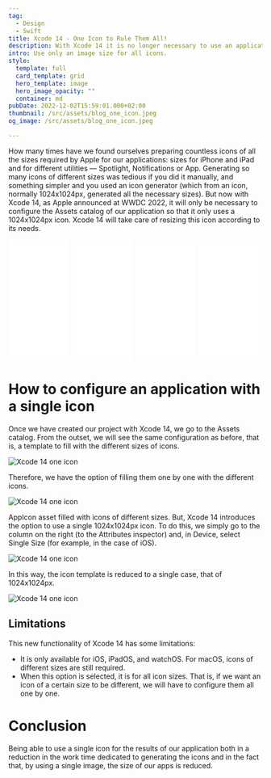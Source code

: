 ```yaml
---
tag:
  - Design
  - Swift
title: Xcode 14 - One Icon to Rule Them All!
description: With Xcode 14 it is no longer necessary to use an application icon for each of the required sizes (depending on where the icon is to be displayed), only one is required. Let's see how to do it.
intro: Use only an image size for all icons.
style:
  template: full
  card_template: grid
  hero_template: image
  hero_image_opacity: ""
  container: md
pubDate: 2022-12-02T15:59:01.000+02:00
thumbnail: /src/assets/blog_one_icon.jpeg
og_image: /src/assets/blog_one_icon.jpeg

---
```


How many times have we found ourselves preparing countless icons of all the sizes required by Apple for our applications: sizes for iPhone and iPad and for different utilities — Spotlight, Notifications or App.
Generating so many icons of different sizes was tedious if you did it manually, and something simpler and you used an icon generator (which from an icon, normally 1024x1024px, generated all the necessary sizes).
But now with Xcode 14, as Apple announced at WWDC 2022, it will only be necessary to configure the Assets catalog of our application so that it only uses a 1024x1024px icon. Xcode 14 will take care of resizing this icon according to its needs.

<div style="display: flex; flex-direction: row; justify-content: space-around;">
<div style="width: 25%; align-items: center;">
<iframe sandbox="allow-popups allow-scripts allow-modals allow-forms allow-same-origin" style="width:120px;height:240px;" marginwidth="0" marginheight="0" scrolling="no" frameborder="0" src="//ws-na.amazon-adsystem.com/widgets/q?ServiceVersion=20070822&OneJS=1&Operation=GetAdHtml&MarketPlace=US&source=ss&ref=as_ss_li_til&ad_type=product_link&tracking_id=developerbl0a-20&language=es_US&marketplace=amazon&region=US&placement=B0BSHF7LLL&asins=B0BSHF7LLL&linkId=394e031b2ee91c93eb624b699c13cda7&show_border=true&link_opens_in_new_window=true"></iframe></div>
<div style="width: 25%; align-items: center;">
<iframe sandbox="allow-popups allow-scripts allow-modals allow-forms allow-same-origin" style="width:120px;height:240px;" marginwidth="0" marginheight="0" scrolling="no" frameborder="0" src="//ws-na.amazon-adsystem.com/widgets/q?ServiceVersion=20070822&OneJS=1&Operation=GetAdHtml&MarketPlace=US&source=ss&ref=as_ss_li_til&ad_type=product_link&tracking_id=developerbl0a-20&language=es_US&marketplace=amazon&region=US&placement=B0C6GB1FNB&asins=B0C6GB1FNB&linkId=19dc9815c1d23c672a5780c556d8bb37&show_border=true&link_opens_in_new_window=true"></iframe></div>
<div style="width: 25%; align-items: center;">
<iframe sandbox="allow-popups allow-scripts allow-modals allow-forms allow-same-origin" style="width:120px;height:240px;" marginwidth="0" marginheight="0" scrolling="no" frameborder="0" src="//ws-na.amazon-adsystem.com/widgets/q?ServiceVersion=20070822&OneJS=1&Operation=GetAdHtml&MarketPlace=US&source=ss&ref=as_ss_li_til&ad_type=product_link&tracking_id=developerbl0a-20&language=es_US&marketplace=amazon&region=US&placement=B0CN9RFFVT&asins=B0CN9RFFVT&linkId=cea4efa29d6c0c0a313ee5ea775fc920&show_border=true&link_opens_in_new_window=true"></iframe></div>
<div style="width: 25%; align-items: center;">
<iframe sandbox="allow-popups allow-scripts allow-modals allow-forms allow-same-origin" style="width:120px;height:240px;" marginwidth="0" marginheight="0" scrolling="no" frameborder="0" src="//ws-na.amazon-adsystem.com/widgets/q?ServiceVersion=20070822&OneJS=1&Operation=GetAdHtml&MarketPlace=US&source=ss&ref=as_ss_li_til&ad_type=product_link&tracking_id=developerbl0a-20&language=es_US&marketplace=amazon&region=US&placement=B0C532H5S7&asins=B0C532H5S7&linkId=7666f7efe9749357cde0e3b1961f7c55&show_border=true&link_opens_in_new_window=true"></iframe></div>
</div>

# How to configure an application with a single icon

Once we have created our project with Xcode 14, we go to the Assets catalog. From the outset, we will see the same configuration as before, that is, a template to fill with the different sizes of icons.

![Xcode 14 one icon](/src/assets/xcode_14_one_icon_1.png)

Therefore, we have the option of filling them one by one with the different icons.

![Xcode 14 one icon](/src/assets/xcode_14_one_icon_2.png)

AppIcon asset filled with icons of different sizes.
But, Xcode 14 introduces the option to use a single 1024x1024px icon. To do this, we simply go to the column on the right (to the Attributes inspector) and, in Device, select Single Size (for example, in the case of iOS).

![Xcode 14 one icon](/src/assets/xcode_14_one_icon_3.png)

In this way, the icon template is reduced to a single case, that of 1024x1024px.

![Xcode 14 one icon](/src/assets/xcode_14_one_icon_4.png)

## Limitations
This new functionality of Xcode 14 has some limitations:
* It is only available for iOS, iPadOS, and watchOS. For macOS, icons of different sizes are still required.
* When this option is selected, it is for all icon sizes. That is, if we want an icon of a certain size to be different, we will have to configure them all one by one.


# Conclusion
Being able to use a single icon for the results of our application both in a reduction in the work time dedicated to generating the icons and in the fact that, by using a single image, the size of our apps is reduced.
